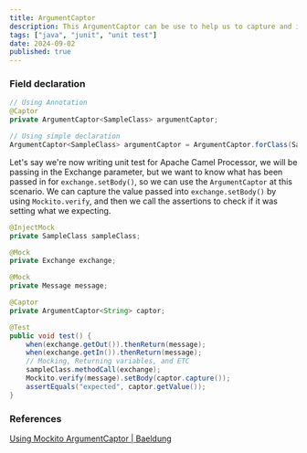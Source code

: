 ```yaml
---
title: ArgumentCaptor
description: This ArgumentCaptor can be use to help us to capture and inspect the argument passed into the method we're testing.
tags: ["java", "junit", "unit test"]
date: 2024-09-02
published: true
---
```


### Field declaration

```java
// Using Annotation
@Captor
private ArgumentCaptor<SampleClass> argumentCaptor;

// Using simple declaration
ArgumentCaptor<SampleClass> argumentCaptor = ArgumentCaptor.forClass(SampleClass.class); 
```

Let's say we're now writing unit test for Apache Camel Processor, we will be passing in the Exchange parameter, but we want to know what has been passed in for `exchange.setBody()`, so we can use the `ArgumentCaptor` at this scenario. We can capture the value passed into `exchange.setBody()` by using `Mockito.verify`, and then we call the assertions to check if it was setting what we expecting. 

```java
@InjectMock
private SampleClass sampleClass;

@Mock
private Exchange exchange;

@Mock
private Message message;

@Captor
private ArgumentCaptor<String> captor;

@Test
public void test() {
	when(exchange.getOut()).thenReturn(message);
	when(exchange.getIn()).thenReturn(message);
	// Mocking, Returning variables, and ETC
	sampleClass.methodCall(exchange);
	Mockito.verify(message).setBody(captor.capture());
	assertEquals("expected", captor.getValue());
}
```

### References

[Using Mockito ArgumentCaptor | Baeldung](https://www.baeldung.com/mockito-argumentcaptor)
